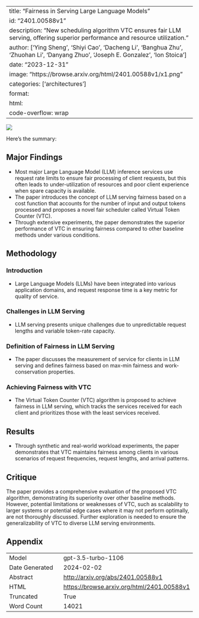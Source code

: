 
---
title: "Fairness in Serving Large Language Models"
id: "2401.00588v1"
description: "New scheduling algorithm VTC ensures fair LLM serving, offering superior performance and resource utilization."
author: ['Ying Sheng', 'Shiyi Cao', 'Dacheng Li', 'Banghua Zhu', 'Zhuohan Li', 'Danyang Zhuo', 'Joseph E. Gonzalez', 'Ion Stoica']
date: "2023-12-31"
image: "https://browse.arxiv.org/html/2401.00588v1/x1.png"
categories: ['architectures']
format:
  html:
    code-overflow: wrap
---

![](https://browse.arxiv.org/html/2401.00588v1/x1.png)

Here's the summary:

## Major Findings

- Most major Large Language Model (LLM) inference services use request rate limits to ensure fair processing of client requests, but this often leads to under-utilization of resources and poor client experience when spare capacity is available.
- The paper introduces the concept of LLM serving fairness based on a cost function that accounts for the number of input and output tokens processed and proposes a novel fair scheduler called Virtual Token Counter (VTC).
- Through extensive experiments, the paper demonstrates the superior performance of VTC in ensuring fairness compared to other baseline methods under various conditions.

## Methodology

### Introduction
- Large Language Models (LLMs) have been integrated into various application domains, and request response time is a key metric for quality of service.

### Challenges in LLM Serving
- LLM serving presents unique challenges due to unpredictable request lengths and variable token-rate capacity.

### Definition of Fairness in LLM Serving
- The paper discusses the measurement of service for clients in LLM serving and defines fairness based on max-min fairness and work-conservation properties.

### Achieving Fairness with VTC
- The Virtual Token Counter (VTC) algorithm is proposed to achieve fairness in LLM serving, which tracks the services received for each client and prioritizes those with the least services received.

## Results

- Through synthetic and real-world workload experiments, the paper demonstrates that VTC maintains fairness among clients in various scenarios of request frequencies, request lengths, and arrival patterns.

## Critique
The paper provides a comprehensive evaluation of the proposed VTC algorithm, demonstrating its superiority over other baseline methods. However, potential limitations or weaknesses of VTC, such as scalability to larger systems or potential edge cases where it may not perform optimally, are not thoroughly discussed. Further exploration is needed to ensure the generalizability of VTC to diverse LLM serving environments.

## Appendix

|          |          |
|----------|----------|
| Model     | gpt-3.5-turbo-1106       |
| Date Generated     | 2024-02-02       |
| Abstract | [http://arxiv.org/abs/2401.00588v1](http://arxiv.org/abs/2401.00588v1)        |
| HTML     | [https://browse.arxiv.org/html/2401.00588v1](https://browse.arxiv.org/html/2401.00588v1)       |
| Truncated       | True       |
| Word Count       | 14021       |